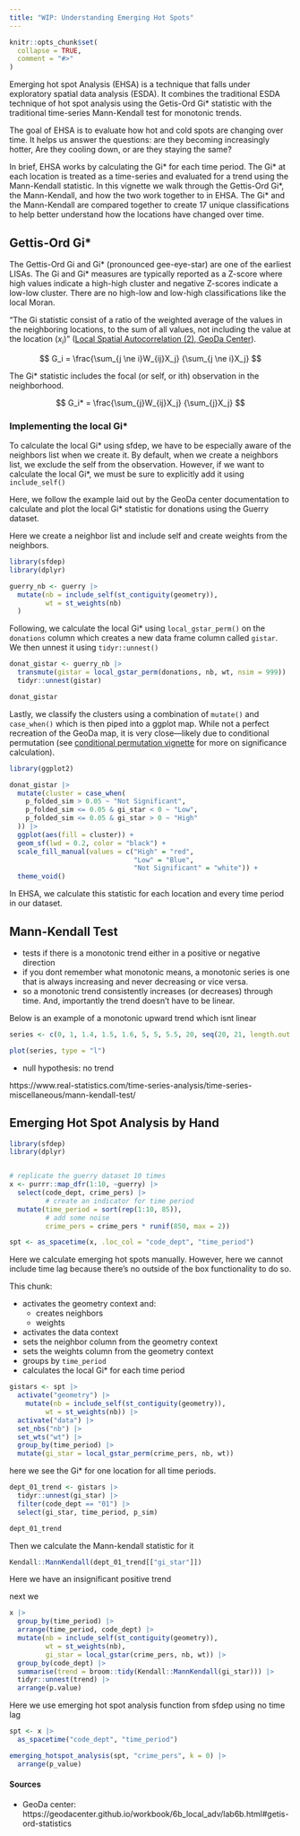 ```yaml
---
title: "WIP: Understanding Emerging Hot Spots"
---
```


```r
knitr::opts_chunk$set(
  collapse = TRUE,
  comment = "#>"
)
```



Emerging hot spot Analysis (EHSA) is a technique that falls under exploratory spatial data analysis (ESDA). It combines the traditional ESDA technique of hot spot analysis using the Getis-Ord Gi* statistic with the traditional time-series Mann-Kendall test for monotonic trends. 

The goal of EHSA is to evaluate how hot and cold spots are changing over time. It helps us answer the questions: are they becoming increasingly hotter, Are they cooling down, or are they staying the same? 

In brief, EHSA works by calculating the Gi* for each time period. The Gi* at each location is treated as a time-series and evaluated for a trend using the Mann-Kendall statistic. In this vignette we walk through the Gettis-Ord Gi\*, the Mann-Kendall, and how the two work together to in EHSA. The Gi\* and the Mann-Kendall are compared together to create 17 unique classifications to help better understand how the locations have changed over time. 

## Gettis-Ord Gi*

The Gettis-Ord Gi and Gi* (pronounced gee-eye-star) are one of the earliest LISAs.
The Gi and Gi* measures are typically reported as a Z-score where high values indicate
a high-high cluster and negative Z-scores indicate a low-low cluster. There are no 
high-low and low-high classifications like the local Moran.

"The Gi statistic consist of a ratio of the weighted average of the values in the neighboring locations, to the sum of all values, not including the value at the location ($x_i$)" ([Local Spatial Autocorrelation (2), GeoDa Center](https://geodacenter.github.io/workbook/6b_local_adv/lab6b.html#getis-ord-statistics)). 

$$
G_i = \frac{\sum_{j \ne i}W_{ij}X_j}
          {\sum_{j \ne i}X_j}
$$

The Gi* statistic includes the focal (or self, or ith) observation in the neighborhood.

$$
G_i* = \frac{\sum_{j}W_{ij}X_j}
          {\sum_{j}X_j}
$$

### Implementing the local Gi*

To calculate the local Gi* using sfdep, we have to be especially aware of the neighbors
list when we create it. By default, when we create a neighbors list, we exclude the
self from the observation. However, if we want to calculate the local Gi*, we must 
be sure to explicitly add it using `include_self()`

Here, we follow the example laid out by the GeoDa center documentation to calculate and plot the local Gi* statistic for donations using the Guerry dataset. 

Here we create a neighbor list and include self and create weights from the neighbors. 

```r
library(sfdep)
library(dplyr)

guerry_nb <- guerry |> 
  mutate(nb = include_self(st_contiguity(geometry)),
         wt = st_weights(nb)
  ) 
```

Following, we calculate the local Gi* using `local_gstar_perm()` on the `donations` column which creates a new data frame column called `gistar`. We then unnest it using `tidyr::unnest()`

```r
donat_gistar <- guerry_nb |> 
  transmute(gistar = local_gstar_perm(donations, nb, wt, nsim = 999)) |> 
  tidyr::unnest(gistar)

donat_gistar
```

Lastly, we classify the clusters using a combination of `mutate()` and `case_when()` 
which is then piped into a ggplot map. While not a perfect recreation of the GeoDa map, it is very close—likely due to conditional permutation (see [conditional permutation vignette](/articles/conditional-permutation.html) for more on significance calculation).

```r
library(ggplot2)

donat_gistar |> 
  mutate(cluster = case_when(
    p_folded_sim > 0.05 ~ "Not Significant",
    p_folded_sim <= 0.05 & gi_star < 0 ~ "Low",
    p_folded_sim <= 0.05 & gi_star > 0 ~ "High"
  )) |> 
  ggplot(aes(fill = cluster)) +
  geom_sf(lwd = 0.2, color = "black") +
  scale_fill_manual(values = c("High" = "red",
                               "Low" = "Blue", 
                               "Not Significant" = "white")) +
  theme_void()
```

In EHSA, we calculate this statistic for each location and every time period in our dataset. 

## Mann-Kendall Test

- tests if there is a monotonic trend either in a positive or negative direction
- if you dont remember what monotonic means, a monotonic series is one that is always increasing and never decreasing or vice versa. 
- so a monotonic trend consistently increases (or decreases) through time. And, importantly the trend doesn't have to be linear. 

Below is an example of a monotonic upward trend which isnt linear

```r
series <- c(0, 1, 1.4, 1.5, 1.6, 5, 5, 5.5, 20, seq(20, 21, length.out = 5))

plot(series, type = "l")
```


- null hypothesis: no trend

https://www.real-statistics.com/time-series-analysis/time-series-miscellaneous/mann-kendall-test/



## Emerging Hot Spot Analysis by Hand

```r
library(sfdep)
library(dplyr)


# replicate the guerry dataset 10 times
x <- purrr::map_dfr(1:10, ~guerry) |> 
  select(code_dept, crime_pers) |> 
         # create an indicator for time period
  mutate(time_period = sort(rep(1:10, 85)), 
         # add some noise 
         crime_pers = crime_pers * runif(850, max = 2))

spt <- as_spacetime(x, .loc_col = "code_dept", "time_period")
```

Here we calculate emerging hot spots manually. However, here we cannot include time lag because there's no outside of the box functionality to do so.


This chunk:

- activates the geometry context and:
  - creates neighbors
  - weights
- activates the data context
- sets the neighbor column from the geometry context
- sets the weights column from the geometry context
- groups by `time_period`
- calculates the local Gi* for each time period

```r
gistars <- spt |> 
  activate("geometry") |> 
    mutate(nb = include_self(st_contiguity(geometry)),
         wt = st_weights(nb)) |> 
  activate("data") |> 
  set_nbs("nb") |> 
  set_wts("wt") |> 
  group_by(time_period) |> 
  mutate(gi_star = local_gstar_perm(crime_pers, nb, wt))

```

here we see the Gi* for one location for all time periods. 

```r

dept_01_trend <- gistars |> 
  tidyr::unnest(gi_star) |> 
  filter(code_dept == "01") |> 
  select(gi_star, time_period, p_sim)

dept_01_trend
```

Then we calculate the Mann-kendall statistic for it

```r
Kendall::MannKendall(dept_01_trend[["gi_star"]])
```

Here we have an insignificant positive trend

next we 


```r
x |> 
  group_by(time_period) |> 
  arrange(time_period, code_dept) |> 
  mutate(nb = include_self(st_contiguity(geometry)),
         wt = st_weights(nb),
         gi_star = local_gstar(crime_pers, nb, wt)) |> 
  group_by(code_dept) |> 
  summarise(trend = broom::tidy(Kendall::MannKendall(gi_star))) |> 
  tidyr::unnest(trend) |> 
  arrange(p.value)
```
Here we use emerging hot spot analysis function from sfdep using no time lag

```r
spt <- x |> 
  as_spacetime("code_dept", "time_period")

emerging_hotspot_analysis(spt, "crime_pers", k = 0) |> 
  arrange(p_value)
```


#### Sources

- GeoDa center: https://geodacenter.github.io/workbook/6b_local_adv/lab6b.html#getis-ord-statistics



